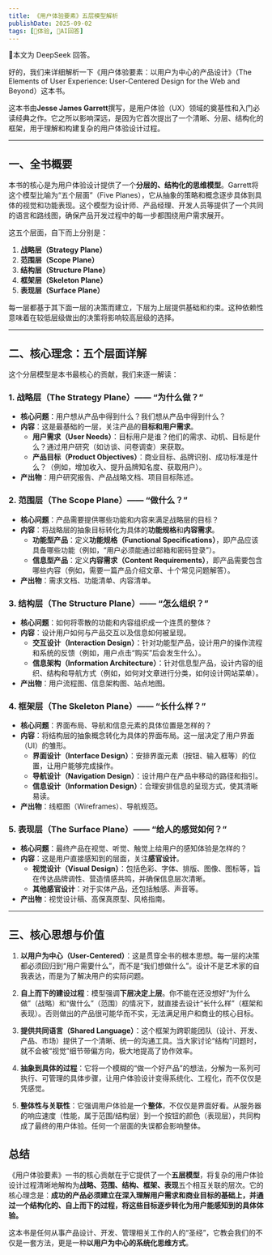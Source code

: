 ```yaml
---
title: 《用户体验要素》五层模型解析
publishDate: 2025-09-02
tags: [💓体验, 🤖AI回答]
---
```



<Aside type="caution" title="🤖AI警告">🤖本文为 DeepSeek 回答。</Aside>

好的，我们来详细解析一下《用户体验要素：以用户为中心的产品设计》（The Elements of User Experience: User-Centered Design for the Web and Beyond）这本书。

这本书由**Jesse James Garrett**撰写，是用户体验（UX）领域的奠基性和入门必读经典之作。它之所以影响深远，是因为它首次提出了一个清晰、分层、结构化的框架，用于理解和构建复杂的用户体验设计过程。

---

## 一、全书概要

本书的核心是为用户体验设计提供了一个**分层的、结构化的思维模型**。Garrett将这个模型比喻为“五个层面”（Five Planes），它从抽象的策略和概念逐步具体到具体的视觉和功能表现。这个模型为设计师、产品经理、开发人员等提供了一个共同的语言和路线图，确保产品开发过程中的每一步都围绕用户需求展开。

这五个层面，自下而上分别是：

1.  **战略层（Strategy Plane）**
2.  **范围层（Scope Plane）**
3.  **结构层（Structure Plane）**
4.  **框架层（Skeleton Plane）**
5.  **表现层（Surface Plane）**

每一层都基于其下面一层的决策而建立，下层为上层提供基础和约束。这种依赖性意味着在较低层级做出的决策将影响较高层级的选择。

---

## 二、核心理念：五个层面详解

这个分层模型是本书最核心的贡献，我们来逐一解读：

### 1. 战略层（The Strategy Plane）—— “为什么做？”
*   **核心问题**：用户想从产品中得到什么？我们想从产品中得到什么？
*   **内容**：这是最基础的一层，关注产品的**目标和用户需求**。
    *   **用户需求（User Needs）**：目标用户是谁？他们的需求、动机、目标是什么？通过用户研究（如访谈、问卷调查）来获取。
    *   **产品目标（Product Objectives）**：商业目标、品牌识别、成功标准是什么？（例如，增加收入、提升品牌知名度、获取用户）。
*   **产出物**：用户研究报告、产品战略文档、项目目标陈述。

### 2. 范围层（The Scope Plane）—— “做什么？”
*   **核心问题**：产品需要提供哪些功能和内容来满足战略层的目标？
*   **内容**：将战略层的抽象目标转化为具体的**功能规格**和**内容需求**。
    *   **功能型产品**：定义**功能规格（Functional Specifications）**，即产品应该具备哪些功能（例如，“用户必须能通过邮箱和密码登录”）。
    *   **信息型产品**：定义**内容需求（Content Requirements）**，即产品需要包含哪些内容（例如，需要一篇产品介绍文章、十个常见问题解答）。
*   **产出物**：需求文档、功能清单、内容清单。

### 3. 结构层（The Structure Plane）—— “怎么组织？”
*   **核心问题**：如何将零散的功能和内容组织成一个连贯的整体？
*   **内容**：设计用户如何与产品交互以及信息如何被呈现。
    *   **交互设计（Interaction Design）**：针对功能型产品，设计用户的操作流程和系统的反馈（例如，用户点击“购买”后会发生什么）。
    *   **信息架构（Information Architecture）**：针对信息型产品，设计内容的组织、结构和导航方式（例如，如何对文章进行分类，如何设计网站菜单）。
*   **产出物**：用户流程图、信息架构图、站点地图。

### 4. 框架层（The Skeleton Plane）—— “长什么样？”
*   **核心问题**：界面布局、导航和信息元素的具体位置是怎样的？
*   **内容**：将结构层的抽象概念转化为具体的界面布局。这一层决定了用户界面（UI）的雏形。
    *   **界面设计（Interface Design）**：安排界面元素（按钮、输入框等）的位置，让用户能够完成操作。
    *   **导航设计（Navigation Design）**：设计用户在产品中移动的路径和指引。
    *   **信息设计（Information Design）**：合理安排信息的呈现方式，使其清晰易读。
*   **产出物**：线框图（Wireframes）、导航规范。

### 5. 表现层（The Surface Plane）—— “给人的感觉如何？”
*   **核心问题**：最终产品在视觉、听觉、触觉上给用户的感知体验是怎样的？
*   **内容**：这是用户直接感知到的层面，关注**感官设计**。
    *   **视觉设计（Visual Design）**：包括色彩、字体、排版、图像、图标等，旨在传达品牌调性、营造情感共鸣，并确保信息层次清晰。
    *   **其他感官设计**：对于实体产品，还包括触感、声音等。
*   **产出物**：视觉设计稿、高保真原型、风格指南。

---

## 三、核心思想与价值

1.  **以用户为中心（User-Centered）**：这是贯穿全书的根本思想。每一层的决策都必须回归到“用户需要什么”，而不是“我们想做什么”。设计不是艺术家的自我表达，而是为了解决用户的实际问题。

2.  **自上而下的建设过程**：模型强调**下层决定上层**。你不能在还没想好“为什么做”（战略）和“做什么”（范围）的情况下，就直接去设计“长什么样”（框架和表现）。否则做出的产品很可能华而不实，无法满足用户和商业的核心目标。

3.  **提供共同语言（Shared Language）**：这个框架为跨职能团队（设计、开发、产品、市场）提供了一个清晰、统一的沟通工具。当大家讨论“结构”问题时，就不会被“视觉”细节带偏方向，极大地提高了协作效率。

4.  **抽象到具体的过程**：它将一个模糊的“做一个好产品”的想法，分解为一系列可执行、可管理的具体步骤，让用户体验设计变得系统化、工程化，而不仅仅是凭感觉。

5.  **整体性与关联性**：它强调用户体验是一个**整体**，不仅仅是界面好看。从服务器的响应速度（性能，属于范围/结构层）到一个按钮的颜色（表现层），共同构成了最终的用户体验。任何一个层面的失误都会影响整体。

## 总结

《用户体验要素》一书的核心贡献在于它提供了一个**五层模型**，将复杂的用户体验设计过程清晰地解构为**战略、范围、结构、框架、表现**五个相互关联的层次。它的核心理念是：**成功的产品必须建立在深入理解用户需求和商业目标的基础上，并通过一个结构化的、自上而下的过程，将这些目标逐步转化为用户能感知到的具体体验。**

这本书是任何从事产品设计、开发、管理相关工作的人的“圣经”，它教会我们的不仅是一套方法，更是一种**以用户为中心的系统化思维方式**。
